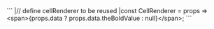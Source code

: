 <framework-specific-section frameworks="react">
```
|// define cellRenderer to be reused
|const CellRenderer = props => &lt;span>{props.data ? props.data.theBoldValue : null}&lt;/span>;
```
</framework-specific-section>